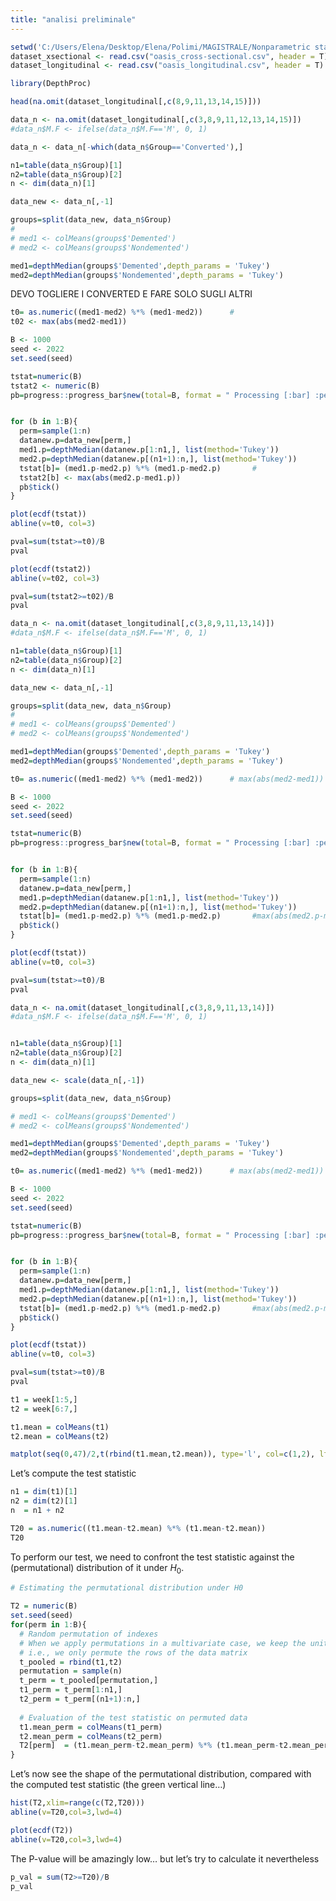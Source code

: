 ```yaml
---
title: "analisi preliminale"
---
```


```r
setwd('C:/Users/Elena/Desktop/Elena/Polimi/MAGISTRALE/Nonparametric statistics/Progetto/github repository/ALZHEIMER_prognonpa/Elena')
dataset_xsectional <- read.csv("oasis_cross-sectional.csv", header = T)
dataset_longitudinal <- read.csv("oasis_longitudinal.csv", header = T)
```

```r
library(DepthProc)
```

```r
head(na.omit(dataset_longitudinal[,c(8,9,11,13,14,15)]))
```

```r
data_n <- na.omit(dataset_longitudinal[,c(3,8,9,11,12,13,14,15)])
#data_n$M.F <- ifelse(data_n$M.F=='M', 0, 1)

data_n <- data_n[-which(data_n$Group=='Converted'),]

n1=table(data_n$Group)[1]
n2=table(data_n$Group)[2]
n <- dim(data_n)[1]

data_new <- data_n[,-1]

groups=split(data_new, data_n$Group)
# 
# med1 <- colMeans(groups$'Demented')
# med2 <- colMeans(groups$'Nondemented')

med1=depthMedian(groups$'Demented',depth_params = 'Tukey')
med2=depthMedian(groups$'Nondemented',depth_params = 'Tukey')
```


 DEVO TOGLIERE I CONVERTED E FARE SOLO SUGLI ALTRI


```r
t0= as.numeric((med1-med2) %*% (med1-med2))      # 
t02 <- max(abs(med2-med1)) 

B <- 1000
seed <- 2022
set.seed(seed)

tstat=numeric(B)
tstat2 <- numeric(B)
pb=progress::progress_bar$new(total=B, format = " Processing [:bar] :percent eta: :eta")  


for (b in 1:B){
  perm=sample(1:n)
  datanew.p=data_new[perm,]
  med1.p=depthMedian(datanew.p[1:n1,], list(method='Tukey'))
  med2.p=depthMedian(datanew.p[(n1+1):n,], list(method='Tukey'))
  tstat[b]= (med1.p-med2.p) %*% (med1.p-med2.p)       #
  tstat2[b] <- max(abs(med2.p-med1.p))
  pb$tick()
}

```


```r
plot(ecdf(tstat))
abline(v=t0, col=3)
```


```r
pval=sum(tstat>=t0)/B
pval
```



```r
plot(ecdf(tstat2))
abline(v=t02, col=3)
```


```r
pval=sum(tstat2>=t02)/B
pval
```





```r
data_n <- na.omit(dataset_longitudinal[,c(3,8,9,11,13,14)])
#data_n$M.F <- ifelse(data_n$M.F=='M', 0, 1)

n1=table(data_n$Group)[1]
n2=table(data_n$Group)[2]
n <- dim(data_n)[1]

data_new <- data_n[,-1]

groups=split(data_new, data_n$Group)
# 
# med1 <- colMeans(groups$'Demented')
# med2 <- colMeans(groups$'Nondemented')

med1=depthMedian(groups$'Demented',depth_params = 'Tukey')
med2=depthMedian(groups$'Nondemented',depth_params = 'Tukey')
```


```r
t0= as.numeric((med1-med2) %*% (med1-med2))      # max(abs(med2-med1)) 

B <- 1000
seed <- 2022
set.seed(seed)

tstat=numeric(B)
pb=progress::progress_bar$new(total=B, format = " Processing [:bar] :percent eta: :eta")  


for (b in 1:B){
  perm=sample(1:n)
  datanew.p=data_new[perm,]
  med1.p=depthMedian(datanew.p[1:n1,], list(method='Tukey'))
  med2.p=depthMedian(datanew.p[(n1+1):n,], list(method='Tukey'))
  tstat[b]= (med1.p-med2.p) %*% (med1.p-med2.p)       #max(abs(med2.p-med1.p))
  pb$tick()
}

```


```r
plot(ecdf(tstat))
abline(v=t0, col=3)
```


```r
pval=sum(tstat>=t0)/B
pval
```




```r
data_n <- na.omit(dataset_longitudinal[,c(3,8,9,11,13,14)])
#data_n$M.F <- ifelse(data_n$M.F=='M', 0, 1)


n1=table(data_n$Group)[1]
n2=table(data_n$Group)[2]
n <- dim(data_n)[1]

data_new <- scale(data_n[,-1])

groups=split(data_new, data_n$Group)

# med1 <- colMeans(groups$'Demented')
# med2 <- colMeans(groups$'Nondemented')

med1=depthMedian(groups$'Demented',depth_params = 'Tukey')
med2=depthMedian(groups$'Nondemented',depth_params = 'Tukey')
```


```r
t0= as.numeric((med1-med2) %*% (med1-med2))      # max(abs(med2-med1)) 

B <- 1000
seed <- 2022
set.seed(seed)

tstat=numeric(B)
pb=progress::progress_bar$new(total=B, format = " Processing [:bar] :percent eta: :eta")  


for (b in 1:B){
  perm=sample(1:n)
  datanew.p=data_new[perm,]
  med1.p=depthMedian(datanew.p[1:n1,], list(method='Tukey'))
  med2.p=depthMedian(datanew.p[(n1+1):n,], list(method='Tukey'))
  tstat[b]= (med1.p-med2.p) %*% (med1.p-med2.p)       #max(abs(med2.p-med1.p))
  pb$tick()
}

```


```r
plot(ecdf(tstat))
abline(v=t0, col=3)
```


```r
pval=sum(tstat>=t0)/B
pval
```








```r
t1 = week[1:5,]
t2 = week[6:7,]

t1.mean = colMeans(t1)
t2.mean = colMeans(t2)

matplot(seq(0,47)/2,t(rbind(t1.mean,t2.mean)), type='l', col=c(1,2), lty=1)
```

Let's compute the test statistic

```r
n1 = dim(t1)[1]
n2 = dim(t2)[1]
n  = n1 + n2

T20 = as.numeric((t1.mean-t2.mean) %*% (t1.mean-t2.mean))
T20
```

To perform our test, we need to confront the test statistic against the (permutational) distribution of it under $H_0$.

```r
# Estimating the permutational distribution under H0

T2 = numeric(B)
set.seed(seed)
for(perm in 1:B){
  # Random permutation of indexes
  # When we apply permutations in a multivariate case, we keep the units together
  # i.e., we only permute the rows of the data matrix
  t_pooled = rbind(t1,t2)
  permutation = sample(n)
  t_perm = t_pooled[permutation,]
  t1_perm = t_perm[1:n1,]
  t2_perm = t_perm[(n1+1):n,]
  
  # Evaluation of the test statistic on permuted data
  t1.mean_perm = colMeans(t1_perm)
  t2.mean_perm = colMeans(t2_perm)
  T2[perm]  = (t1.mean_perm-t2.mean_perm) %*% (t1.mean_perm-t2.mean_perm) 
}
```

Let's now see the shape of the permutational distribution, compared with the computed test statistic (the green vertical line...)

```r
hist(T2,xlim=range(c(T2,T20)))
abline(v=T20,col=3,lwd=4)

plot(ecdf(T2))
abline(v=T20,col=3,lwd=4)
```

The P-value will be amazingly low... but let's try to calculate it nevertheless

```r
p_val = sum(T2>=T20)/B
p_val
```














